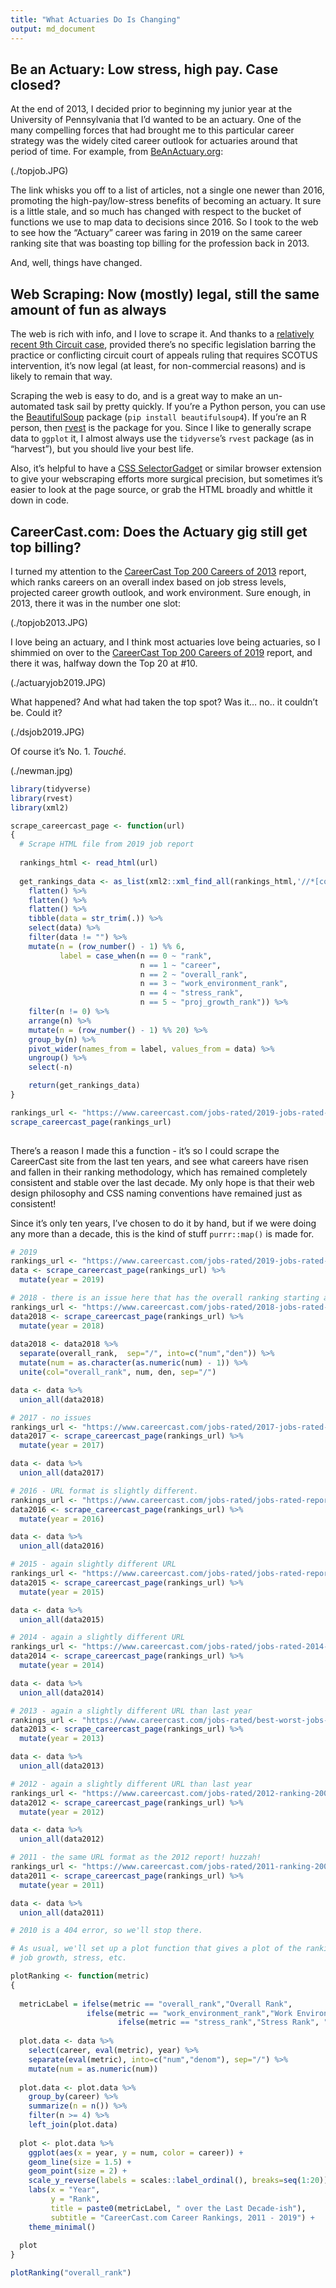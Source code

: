 ```yaml
---
title: "What Actuaries Do Is Changing"
output: md_document
---
```


## Be an Actuary: Low stress, high pay. Case closed?

At the end of 2013, I decided prior to beginning my junior year at the University of Pennsylvania that I'd wanted to be an actuary. One of the many compelling forces that had brought me to this particular career strategy was the widely cited career outlook for actuaries around that period of time. For example, from [BeAnActuary.org](https://beanactuary.org/why/?fa=a-top-ranked-job):

(./topjob.JPG)

The link whisks you off to a list of articles, not a single one newer than 2016, promoting the high-pay/low-stress benefits of becoming an actuary. It sure is a little stale, and so much has changed with respect to the bucket of functions we use to map data to decisions since 2016. So I took to the web to see how the "Actuary" career was faring in 2019 on the same career ranking site that was boasting top billing for the profession back in 2013.

And, well, things have changed.

## Web Scraping: Now (mostly) legal, still the same amount of fun as always

The web is rich with info, and I love to scrape it. And thanks to a [relatively recent 9th Circuit case](https://www.vice.com/en/article/9kek83/linkedin-data-scraping-lawsuit-shot-down), provided there's no specific legislation barring the practice or conflicting circuit court of appeals ruling that requires SCOTUS intervention, it's now legal (at least, for non-commercial reasons) and is likely to remain that way.

Scraping the web is easy to do, and is a great way to make an un-automated task sail by pretty quickly. If you're a Python person, you can use the [BeautifulSoup](https://www.crummy.com/software/BeautifulSoup/) package (`pip install beautifulsoup4`). If you're an R person, then [rvest](https://github.com/tidyverse/rvest) is the package for you. Since I like to generally scrape data to `ggplot` it, I almost always use the `tidyverse`'s `rvest` package (as in "harvest"), but you should live your best life.

Also, it's helpful to have a [CSS SelectorGadget](https://selectorgadget.com/) or similar browser extension to give your webscraping efforts more surgical precision, but sometimes it's easier to look at the page source, or grab the HTML broadly and whittle it down in code.

## CareerCast.com: Does the Actuary gig still get top billing?

I turned my attention to the [CareerCast Top 200 Careers of 2013](https://www.careercast.com/jobs-rated/best-worst-jobs-2013) report, which ranks careers on an overall index based on job stress levels, projected career growth outlook, and work environment. Sure enough, in 2013, there it was in the number one slot:

(./topjob2013.JPG)

I love being an actuary, and I think most actuaries love being actuaries, so I shimmied on over to the [CareerCast Top 200 Careers of 2019](https://www.careercast.com/jobs-rated/2019-jobs-rated-report) report, and there it was, halfway down the Top 20 at #10.

(./actuaryjob2019.JPG)

What happened? And what had taken the top spot? Was it... no.. it couldn't be. Could it?

(./dsjob2019.JPG)

Of course it's No. 1. *Touché*.

(./newman.jpg)




```r

library(tidyverse)
library(rvest)
library(xml2)

scrape_careercast_page <- function(url) 
{
  # Scrape HTML file from 2019 job report
  
  rankings_html <- read_html(url)
  
  get_rankings_data <- as_list(xml2::xml_find_all(rankings_html,'//*[contains(concat( " ", @class, " " ), concat( " ", "aiNormalizedNumber", " " ))] | //*[contains(concat( " ", @class, " " ), concat( " ", "views-field-field-name", " " ))]')) %>% 
    flatten() %>% 
    flatten() %>% 
    flatten() %>% 
    tibble(data = str_trim(.)) %>% 
    select(data) %>% 
    filter(data != "") %>% 
    mutate(n = (row_number() - 1) %% 6,
           label = case_when(n == 0 ~ "rank",
                             n == 1 ~ "career",
                             n == 2 ~ "overall_rank",
                             n == 3 ~ "work_environment_rank",
                             n == 4 ~ "stress_rank",
                             n == 5 ~ "proj_growth_rank")) %>% 
    filter(n != 0) %>% 
    arrange(n) %>% 
    mutate(n = (row_number() - 1) %% 20) %>% 
    group_by(n) %>% 
    pivot_wider(names_from = label, values_from = data) %>% 
    ungroup() %>% 
    select(-n)

    return(get_rankings_data)  
}

rankings_url <- "https://www.careercast.com/jobs-rated/2019-jobs-rated-report?page=0"
scrape_careercast_page(rankings_url)
  
```

There's a reason I made this a function - it's so I could scrape the CareerCast site from the last ten years, and see what careers have risen and fallen in their ranking methodology, which has remained completely consistent and stable over the last decade. My only hope is that their web design philosophy and CSS naming conventions have remained just as consistent!

Since it's only ten years, I've chosen to do it by hand, but if we were doing any more than a decade, this is the kind of stuff `purrr::map()` is made for.

```r

# 2019
rankings_url <- "https://www.careercast.com/jobs-rated/2019-jobs-rated-report?page=0"
data <- scrape_careercast_page(rankings_url) %>% 
  mutate(year = 2019)

# 2018 - there is an issue here that has the overall ranking starting at 2 instead of 1. I've corrected for this.
rankings_url <- "https://www.careercast.com/jobs-rated/2018-jobs-rated-report"
data2018 <- scrape_careercast_page(rankings_url) %>% 
  mutate(year = 2018)
  
data2018 <- data2018 %>% 
  separate(overall_rank,  sep="/", into=c("num","den")) %>% 
  mutate(num = as.character(as.numeric(num) - 1)) %>% 
  unite(col="overall_rank", num, den, sep="/")

data <- data %>% 
  union_all(data2018)

# 2017 - no issues
rankings_url <- "https://www.careercast.com/jobs-rated/2017-jobs-rated-report"
data2017 <- scrape_careercast_page(rankings_url) %>% 
  mutate(year = 2017)

data <- data %>% 
  union_all(data2017)

# 2016 - URL format is slightly different.
rankings_url <- "https://www.careercast.com/jobs-rated/jobs-rated-report-2016-ranking-200-jobs"
data2016 <- scrape_careercast_page(rankings_url) %>% 
  mutate(year = 2016)

data <- data %>% 
  union_all(data2016)

# 2015 - again slightly different URL
rankings_url <- "https://www.careercast.com/jobs-rated/jobs-rated-report-2015-ranking-top-200-jobs"
data2015 <- scrape_careercast_page(rankings_url) %>% 
  mutate(year = 2015)

data <- data %>% 
  union_all(data2015)

# 2014 - again a slightly different URL
rankings_url <- "https://www.careercast.com/jobs-rated/jobs-rated-2014-ranking-200-jobs-best-worst"
data2014 <- scrape_careercast_page(rankings_url) %>% 
  mutate(year = 2014)

data <- data %>% 
  union_all(data2014)

# 2013 - again a slightly different URL than last year
rankings_url <- "https://www.careercast.com/jobs-rated/best-worst-jobs-2013"
data2013 <- scrape_careercast_page(rankings_url) %>% 
  mutate(year = 2013)

data <- data %>% 
  union_all(data2013)

# 2012 - again a slightly different URL than last year
rankings_url <- "https://www.careercast.com/jobs-rated/2012-ranking-200-jobs-best-worst"
data2012 <- scrape_careercast_page(rankings_url) %>% 
  mutate(year = 2012)

data <- data %>% 
  union_all(data2012)

# 2011 - the same URL format as the 2012 report! huzzah!
rankings_url <- "https://www.careercast.com/jobs-rated/2011-ranking-200-jobs-best-worst"
data2011 <- scrape_careercast_page(rankings_url) %>% 
  mutate(year = 2011)

data <- data %>% 
  union_all(data2011)

# 2010 is a 404 error, so we'll stop there.
```


```r

# As usual, we'll set up a plot function that gives a plot of the ranking we want - overall,
# job growth, stress, etc.

plotRanking <- function(metric)
{
  
  metricLabel = ifelse(metric == "overall_rank","Overall Rank",
                 ifelse(metric == "work_environment_rank","Work Environment Rank",
                        ifelse(metric == "stress_rank","Stress Rank", "Projected Growth Rank")))
  
  plot.data <- data %>% 
    select(career, eval(metric), year) %>% 
    separate(eval(metric), into=c("num","denom"), sep="/") %>% 
    mutate(num = as.numeric(num))
  
  plot.data <- plot.data %>% 
    group_by(career) %>% 
    summarize(n = n()) %>% 
    filter(n >= 4) %>% 
    left_join(plot.data)
  
  plot <- plot.data %>% 
    ggplot(aes(x = year, y = num, color = career)) + 
    geom_line(size = 1.5) +
    geom_point(size = 2) + 
    scale_y_reverse(labels = scales::label_ordinal(), breaks=seq(1:20)) +
    labs(x = "Year",
         y = "Rank",
         title = paste0(metricLabel, " over the Last Decade-ish"),
         subtitle = "CareerCast.com Career Rankings, 2011 - 2019") +
    theme_minimal()
    
  plot
}

plotRanking("overall_rank")

```


